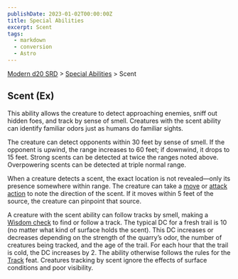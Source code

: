 ```yaml
---
publishDate: 2023-01-02T00:00:00Z
title: Special Abilities
excerpt: Scent
tags:
  - markdown
  - conversion
  - Astro
---
```


[Modern d20 SRD](/#modernD20) > [Special Abilities](modern-d20-srd-special-abilities-index) > Scent

## Scent (Ex)

This ability allows the creature to detect approaching enemies, sniff out
hidden foes, and track by sense of smell. Creatures with the scent ability can identify familiar odors just as humans do familiar sights.

The creature can detect opponents within 30 feet by sense of smell. If the opponent is upwind, the range increases to 60 feet; if downwind, it drops to 15 feet. Strong scents can be detected at twice the ranges noted above. Overpowering scents can be detected at triple normal range.

When a creature detects a scent, the exact location is not revealed—only its presence somewhere within range. The creature can take a [move](modern-d20-srd-combat-move-actions) or [attack action](modern-d20-srd-combat-attack-actions) to note the direction of the scent. If it moves within 5 feet of the source, the creature can pinpoint that source.

A creature with the scent ability can follow tracks by smell, making a [Wisdom check](modern-d20-srd-basics-ability-scores) to find or follow a track. The typical DC for a fresh trail is 10 (no matter what kind of surface holds the scent). This DC increases or decreases depending on the strength of the quarry’s odor, the number of creatures being tracked, and the age of the trail. For each hour that the trail is cold, the DC increases by 2. The ability otherwise follows the rules for the [Track](modern-d20-srd-feats-track) feat. Creatures tracking by scent ignore the effects of surface conditions and poor visibility.
